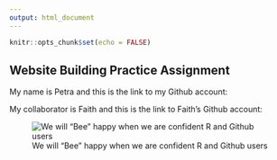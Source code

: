 ```yaml
---
output: html_document
---
```


```r
knitr::opts_chunk$set(echo = FALSE)
```

## Website Building Practice Assignment

My name is Petra and this is the link to my Github account:


My collaborator is Faith and this is the link to Faith's Github account:

![We will "Bee" happy when we are confident R and Github users](https://ctvnews.ca/content/dam/ctvnews/en/images/2024/4/7/mona-from-_nanalan-speaks-with-ctv-news-1-6837139.jpg)
